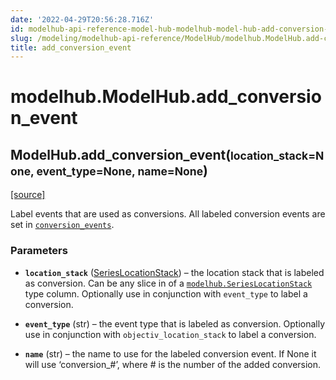 ```yaml
---
date: '2022-04-29T20:56:28.716Z'
id: modelhub-api-reference-model-hub-modelhub-model-hub-add-conversion-event
slug: /modeling/modelhub-api-reference/ModelHub/modelhub.ModelHub.add-conversion-event/
title: add_conversion_event
---
```


# modelhub.ModelHub.add_conversion_event

<div class="method">

<h2 class="signature-class"><span class="additional-name">ModelHub.</span><span class="name">add_conversion_event(</span><small class="parameter-list"><span class="parameter" id="location_stack">location_stack=None</span>, <span class="parameter" id="event_type">event_type=None</span>, <span class="parameter" id="name">name=None</span></small>)</h2>


&#8203;<span class="view-source">[[source]](https://github.com/objectiv/objectiv-analytics/blob/main/modelhub/modelhub/modelhub.py)</span>

<div class="content">

Label events that are used as conversions. All labeled conversion events are set in
[`conversion_events`](/docs/modeling/modelhub-api-reference/ModelHub/modelhub.ModelHub.conversion-events/#modelhub.ModelHub.conversion-events).


### Parameters

* **`location_stack`** ([SeriesLocationStack](/docs/modeling/modelhub-api-reference/SeriesLocationStack/modelhub.SeriesLocationStack/#modelhub.SeriesLocationStack)) – the location stack that is labeled as conversion. Can be any slice in of a
[`modelhub.SeriesLocationStack`](/docs/modeling/modelhub-api-reference/SeriesLocationStack/modelhub.SeriesLocationStack/#modelhub.SeriesLocationStack) type column. Optionally use in conjunction with
`event_type` to label a conversion.

* **`event_type`** (str) – the event type that is labeled as conversion. Optionally use in conjunction with
`objectiv_location_stack` to label a conversion.

* **`name`** (str) – the name to use for the labeled conversion event. If None it will use ‘conversion_#’,
where # is the number of the added conversion.



</div>

</div>

